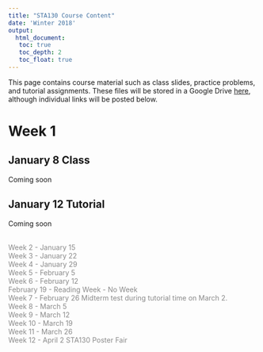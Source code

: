 ```yaml
---
title: "STA130 Course Content"
date: 'Winter 2018'
output: 
  html_document:
   toc: true
   toc_depth: 2
   toc_float: true 
---
```


This page contains course material such as class slides, practice problems, and tutorial assignments. These files will be stored in a Google Drive [here](https://drive.google.com/drive/folders/1lJMcww3p6E7E3fHHxFJRMTB1e2Yezoc9?usp=sharing), although individual links will be posted below.

# Week 1

## January 8 Class

Coming soon

## January 12 Tutorial

Coming soon

<br>
<html>
<span style="opacity: 0.5;">
Week 2 - January 15 <br>
Week 3 - January 22 <br>
Week 4 - January 29 <br>
Week 5 - February 5 <br>
Week 6 - February 12 <br>
February 19 - Reading Week - No Week <br>
Week 7 - February 26 Midterm test during tutorial time on March 2. <br>
Week 8 - March 5 <br>
Week 9 - March 12 <br>
Week 10 - March 19 <br>
Week 11 - March 26 <br>
Week 12 - April 2 STA130 Poster Fair 
</html>